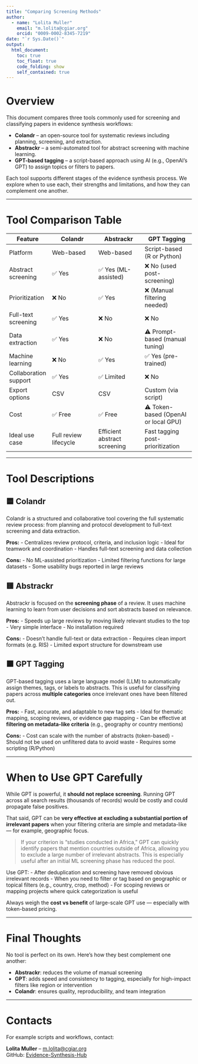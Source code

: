```yaml
---
title: "Comparing Screening Methods"
author:
  - name: "Lolita Muller"
    email: "m.lolita@cgiar.org"
    orcid: "0009-0002-8345-7219"
date: "`r Sys.Date()`"
output:
  html_document:
    toc: true
    toc_float: true
    code_folding: show
    self_contained: true
---
```


# Overview

This document compares three tools commonly used for screening and classifying papers in evidence synthesis workflows:

- **Colandr** – an open-source tool for systematic reviews including planning, screening, and extraction.
- **Abstrackr** – a semi-automated tool for abstract screening with machine learning.
- **GPT-based tagging** – a script-based approach using AI (e.g., OpenAI's GPT) to assign topics or filters to papers.

Each tool supports different stages of the evidence synthesis process. We explore when to use each, their strengths and limitations, and how they can complement one another.

---

# Tool Comparison Table

| Feature                      | **Colandr**                      | **Abstrackr**                   | **GPT Tagging**                    |
|-----------------------------|----------------------------------|----------------------------------|------------------------------------|
| Platform                    | Web-based                        | Web-based                        | Script-based (R or Python)         |
| Abstract screening          | ✅ Yes                           | ✅ Yes (ML-assisted)             | ❌ No (used post-screening)         |
| Prioritization              | ❌ No                            | ✅ Yes                           | ❌ (Manual filtering needed)        |
| Full-text screening         | ✅ Yes                           | ❌ No                            | ❌ No                              |
| Data extraction             | ✅ Yes                           | ❌ No                            | ⚠️ Prompt-based (manual tuning)     |
| Machine learning            | ❌ No                            | ✅ Yes                           | ✅ Yes (pre-trained)                |
| Collaboration support       | ✅ Yes                           | ✅ Limited                       | ❌ No                              |
| Export options              | CSV                              | CSV                              | Custom (via script)                |
| Cost                        | ✅ Free                          | ✅ Free                          | ⚠️ Token-based (OpenAI or local GPU) |
| Ideal use case              | Full review lifecycle            | Efficient abstract screening     | Fast tagging post-prioritization   |

---

# Tool Descriptions

## 🟦 Colandr

Colandr is a structured and collaborative tool covering the full systematic review process: from planning and protocol development to full-text screening and data extraction.

**Pros:**
- Centralizes review protocol, criteria, and inclusion logic
- Ideal for teamwork and coordination
- Handles full-text screening and data collection

**Cons:**
- No ML-assisted prioritization
- Limited filtering functions for large datasets
- Some usability bugs reported in large reviews

## 🟨 Abstrackr

Abstrackr is focused on the **screening phase** of a review. It uses machine learning to learn from user decisions and sort abstracts based on relevance.

**Pros:**
- Speeds up large reviews by moving likely relevant studies to the top
- Very simple interface
- No installation required

**Cons:**
- Doesn’t handle full-text or data extraction
- Requires clean import formats (e.g. RIS)
- Limited export structure for downstream use

## 🟧 GPT Tagging

GPT-based tagging uses a large language model (LLM) to automatically assign themes, tags, or labels to abstracts. This is useful for classifying papers across **multiple categories** once irrelevant ones have been filtered out.


**Pros:**
- Fast, accurate, and adaptable to new tag sets
- Ideal for thematic mapping, scoping reviews, or evidence gap mapping
- Can be effective at **filtering on metadata-like criteria** (e.g., geography or country mentions)

**Cons:**
- Cost can scale with the number of abstracts (token-based)
- Should not be used on unfiltered data to avoid waste
- Requires some scripting (R/Python)

---

# When to Use GPT Carefully

While GPT is powerful, it **should not replace screening**. Running GPT across all search results (thousands of records) would be costly and could propagate false positives.

That said, GPT can be **very effective at excluding a substantial portion of irrelevant papers** when your filtering criteria are simple and metadata-like — for example, geographic focus.

> If your criterion is "studies conducted in Africa," GPT can quickly identify papers that mention countries outside of Africa, allowing you to exclude a large number of irrelevant abstracts. This is especially useful after an initial ML screening phase has reduced the pool.

Use GPT:
- After deduplication and screening have removed obvious irrelevant records
- When you need to filter or tag based on geographic or topical filters (e.g., country, crop, method)
- For scoping reviews or mapping projects where quick categorization is useful

Always weigh the **cost vs benefit** of large-scale GPT use — especially with token-based pricing.

---

# Final Thoughts

No tool is perfect on its own. Here's how they best complement one another:

- **Abstrackr**: reduces the volume of manual screening
- **GPT**: adds speed and consistency to tagging, especially for high-impact filters like region or intervention
- **Colandr**: ensures quality, reproducibility, and team integration


---

# Contacts

For example scripts and workflows, contact:

**Lolita Muller** – [m.lolita@cgiar.org](mailto:m.lolita@cgiar.org)  
GitHub: [Evidence-Synthesis-Hub](https://github.com/Evidence-Synthesis-Hub)

